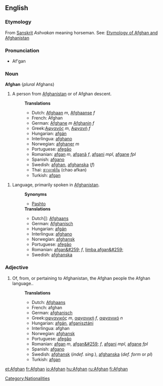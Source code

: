 {{see|afghan}}
==English==

===Etymology===
{{wikipedia}}

From  [[Sanskrit]] ''Ashvakan'' meaning horseman. See: [[w:List of country name etymologies|Etymology of Afghan and Afghanistan]]

===Pronunciation===
*Af'gan

===Noun===
'''Afghan'''  {''plural'' Afghans)
#A person from [[Afghanistan]] or of Afghan descent.
#:'''Translations'''
#:*Dutch:  [[Afghaan]] ''m'', [[Afghaanse]] ''f''
#:*French: Afghan
#:*German:  [[Afghane]] ''m'' [[Afghanin]] ''f''
#:*Greek:[[Αφγανός]] ''m'', [[Αφγανή]] ''f''
#:*Hungarian: [[afgán]]
#:*Interlingua: [[afghano]]
#:*Norwegian: [[afghaner]] ''m''
#:*Portuguese: [[afegão]] 
#:*Romanian: [[afgan]] ''m'', [[afganã]] ''f'', [[afgani]] ''mpl'', [[afgane]] ''fpl''
#:*Spanish: [[afgano]]
#:*Swedish: [[afghan]], [[afghanska]] (''f'')
#:*Thai: [[ชาวอาฟกัน]] (chao afkan)
#:*Turkish: [[afgan]]

#Language, primarily spoken in [[Afghanistan]].
#:'''Synonyms'''
#:*[[Pashto]]
#:'''Translations'''
#:*Dutch]]: [[Afghaans]]
#:*German: [[Afghanisch]]
#:*Hungarian: [[afgán]]
#:*Interlingua: [[afghano]]
#:*Norwegian: [[afghansk]]
#:*Portuguese: [[afegão]]
#:*Romanian: [[afgan&#259;]] ''f'', [[limba afgan&#259;]]
#:*Swedish: [[afghanska]]

===Adjective===
#Of, from, or pertaining to Afghanistan, the Afghan people the Afghan language.. 
#:'''Translations'''
#:*Dutch: [[Afghaans]]
#:*French: afghan
#:*German: [[afghanisch]]
#:*Greek:[[αφγανικός]] ''m'', [[αφγανική]] ''f'', [[αφγανικό]] ''n''
#:*Hungarian: [[afgán]], [[afganisztáni]]
#:*Interlingua: afghan
#:*Norwegian: [[afghansk]]
#:*Portuguese: [[afegão]] 
#:*Romanian: [[afgan]] ''m'', [[afgan&#259;]] ''f'', [[afgani]] ''mpl'', [[afgane]] ''fpl''
#:*Spanish: [[afgano]]
#:*Swedish: [[afghansk]] (''indef. sing.''), [[afghanska]] (''def. form'' or  ''pl'')
#:*Turkish: [[afgan]]

[[Category:Nationalities]]

[[et:Afghan]]
[[fr:Afghan]]
[[io:Afghan]]
[[hu:Afghan]]
[[ru:Afghan]]
[[fi:Afghan]]